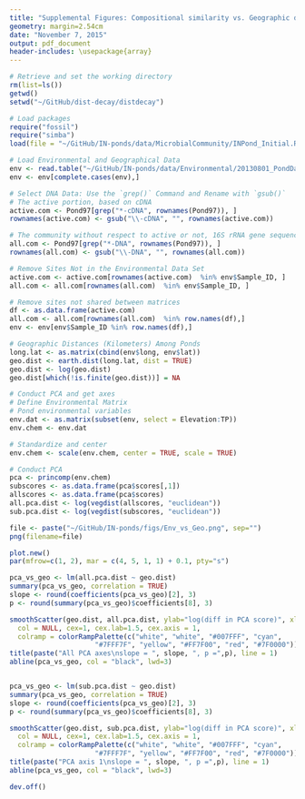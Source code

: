 ```yaml
---
title: "Supplemental Figures: Compositional similarity vs. Geographic distance"
geometry: margin=2.54cm
date: "November 7, 2015"
output: pdf_document
header-includes: \usepackage{array}
---
```


```r
# Retrieve and set the working directory
rm(list=ls())
getwd()
setwd("~/GitHub/dist-decay/distdecay")

# Load packages
require("fossil")
require("simba")
load(file = "~/GitHub/IN-ponds/data/MicrobialCommunity/INPond_Initial.RData")
```


```r
# Load Environmental and Geographical Data
env <- read.table("~/GitHub/IN-ponds/data/Environmental/20130801_PondDataMod.csv", sep = ",", header = TRUE)
env <- env[complete.cases(env),]

# Select DNA Data: Use the `grep()` Command and Rename with `gsub()`
# The active portion, based on cDNA
active.com <- Pond97[grep("*-cDNA", rownames(Pond97)), ]
rownames(active.com) <- gsub("\\-cDNA", "", rownames(active.com))

# The community without respect to active or not, 16S rRNA gene sequences
all.com <- Pond97[grep("*-DNA", rownames(Pond97)), ]
rownames(all.com) <- gsub("\\-DNA", "", rownames(all.com))

# Remove Sites Not in the Environmental Data Set
active.com <- active.com[rownames(active.com)  %in% env$Sample_ID, ]
all.com <- all.com[rownames(all.com)  %in% env$Sample_ID, ]

# Remove sites not shared between matrices
df <- as.data.frame(active.com)
all.com <- all.com[rownames(all.com)  %in% row.names(df),]
env <- env[env$Sample_ID %in% row.names(df),]
```


```r
# Geographic Distances (Kilometers) Among Ponds
long.lat <- as.matrix(cbind(env$long, env$lat))
geo.dist <- earth.dist(long.lat, dist = TRUE)
geo.dist <- log(geo.dist)
geo.dist[which(!is.finite(geo.dist))] = NA
```

```r
# Conduct PCA and get axes
# Define Environmental Matrix
# Pond environmental variables
env.dat <- as.matrix(subset(env, select = Elevation:TP))
env.chem <- env.dat

# Standardize and center
env.chem <- scale(env.chem, center = TRUE, scale = TRUE)

# Conduct PCA 
pca <- princomp(env.chem)
subscores <- as.data.frame(pca$scores[,1])
allscores <- as.data.frame(pca$scores)
all.pca.dist <- log(vegdist(allscores, "euclidean"))
sub.pca.dist <- log(vegdist(subscores, "euclidean"))
```


```r
file <- paste("~/GitHub/IN-ponds/figs/Env_vs_Geo.png", sep="")
png(filename=file)

plot.new()
par(mfrow=c(1, 2), mar = c(4, 5, 1, 1) + 0.1, pty="s")

pca_vs_geo <- lm(all.pca.dist ~ geo.dist)
summary(pca_vs_geo, correlation = TRUE)
slope <- round(coefficients(pca_vs_geo)[2], 3)
p <- round(summary(pca_vs_geo)$coefficients[8], 3)

smoothScatter(geo.dist, all.pca.dist, ylab="log(diff in PCA score)", xlab="log(Distance), km",
  col = NULL, cex=1, cex.lab=1.5, cex.axis = 1,
  colramp = colorRampPalette(c("white", "white", "#007FFF", "cyan",
                     "#7FFF7F", "yellow", "#FF7F00", "red", "#7F0000")))
title(paste("All PCA axes\nslope = ", slope, ", p =",p), line = 1)
abline(pca_vs_geo, col = "black", lwd=3)


pca_vs_geo <- lm(sub.pca.dist ~ geo.dist)
summary(pca_vs_geo, correlation = TRUE)
slope <- round(coefficients(pca_vs_geo)[2], 3)
p <- round(summary(pca_vs_geo)$coefficients[8], 3)

smoothScatter(geo.dist, sub.pca.dist, ylab="log(diff in PCA score)", xlab="log(Distance), km",
  col = NULL, cex=1, cex.lab=1.5, cex.axis = 1,
  colramp = colorRampPalette(c("white", "white", "#007FFF", "cyan",
                     "#7FFF7F", "yellow", "#FF7F00", "red", "#7F0000")))
title(paste("PCA axis 1\nslope = ", slope, ", p =",p), line = 1)
abline(pca_vs_geo, col = "black", lwd=3)

dev.off()
```
